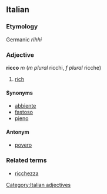 ==Italian==
===Etymology===
Germanic ''rihhi''
===Adjective===
[[Category:Italian adjectives]]
'''ricco''' ''m'' (''m plural'' ricchi, ''f plural'' ricche)

# [[rich]]

====Synonyms====
*[[abbiente]]
*[[fastoso]]
*[[pieno]]

====Antonym====
*[[povero]]

===Related terms===
*[[ricchezza]]